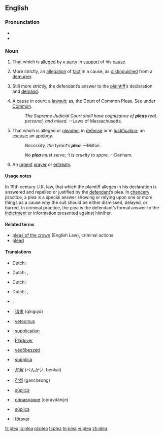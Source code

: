 ==English==

===Pronunciation===
* {{SAMPA|/pli:/}}
* {{rhymes|iː}}

===Noun===
{{en-noun}}

# {{context|law}} That which is [[allege]]d by a [[party]] in [[support]] of his [[cause]].
# {{context|law}} More strictly, an [[allegation]] of [[fact]] in a cause, as [[distinguish]]ed from a [[demurrer]].
# {{context|law}} Still more strictly, the defendant’s answer to the [[plaintiff]]’s declaration and [[demand]]. 
# {{context|law}} A cause in court; a [[lawsuit]]; as, the Court of Common Pleas. See under [[Common]].
#: {{rfdate}} ''The Supreme Judicial Court shall have cognizance of '''pleas''' real, personal, and mixed.''      --Laws of Massachusetts.
# That which is alleged or [[plead]]ed, in [[defense]] or in [[justification]]; an [[excuse]]; an [[apology]].
#: {{rfdate}} ''Necessity, the tyrant’s '''plea'''.'' --Milton.
#: {{rfdate}} ''No '''plea''' must serve; ‘t is cruelty to spare.'' --Denham.
# An [[urgent]] [[prayer]] or [[entreaty]].

====Usage notes====
In 19th century U.K. law, that which the plaintiff alleges in his declaration is answered and repelled or justified by the [[defendant]]’s plea. In [[chancery]] practice, a plea is a special answer showing or relying upon one or more things as a cause why the suit should be either dismissed, delayed, or barred. In criminal practice, the plea is the defendant’s formal answer to the [[indictment]] or information presented against him/her.

====Related terms====
* [[pleas of the crown]] <!--move this to <-that page -->(English Law), criminal actions.
* [[plead]]

====Translations====
{{trans-top|answer to plaintiff’s declaration}}
* Dutch: {{t|nl|pleidooi|n}}
{{trans-mid}}
{{trans-bottom}}

{{trans-top|cause in court}}
* Dutch: {{t|nl|zaak|f}}, {{t|nl|rechtszaak|f}}
{{trans-mid}}
{{trans-bottom}}

{{trans-top|excuse}}
* Dutch: {{t|nl|pleidooi|n}}
{{trans-mid}}
{{trans-bottom}}

{{trans-top|urgent prayer}}
* Dutch: {{t|nl|pleidooi|n}}, {{t|nl|smeekbede|f}}
{{trans-mid}}
{{trans-bottom}}

{{checktrans-top}}
*{{ttbc|Arabic}}: {{Arab|[[دعوى قضائية]]}} {{IPAchar|(dáʕwa qaɖa’íyya)}} {{f}}
*{{ttbc|Chinese}}: [[请求]] (qǐngqiú)
*{{ttbc|Finnish}}: [[vetoomus]]
*{{ttbc|French}}: [[supplication]] {{f}}
*{{ttbc|German}}: [[Plädoyer]] {{n}}
*{{ttbc|Hungarian}}: [[védőbeszéd]]
{{trans-mid}}
*{{ttbc|Italian}}: [[supplica]] {{f}}
*{{ttbc|Japanese}}: [[弁解]] (べんかい, benkai)
*{{ttbc|Korean}}: [[간청]] (gancheong)
*{{ttbc|Portuguese}}: [[súplica]] {{f}}
*{{ttbc|Russian}}: [[оправдание]] (opravdánije) {{n}}
*{{ttbc|Spanish}}: [[súplica]] {{f}}
*{{ttbc|Swedish}}: [[försvar]] {{c}}
{{trans-bottom}}

[[fr:plea]]
[[io:plea]]
[[pl:plea]]
[[fi:plea]]
[[te:plea]]
[[vi:plea]]
[[zh:plea]]